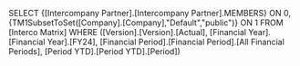 SELECT {[Intercompany Partner].[Intercompany Partner].MEMBERS} ON 0, {TM1SubsetToSet([Company].[Company],"Default","public")} ON 1 FROM [Interco Matrix] WHERE ([Version].[Version].[Actual], [Financial Year].[Financial Year].[FY24], [Financial Period].[Financial Period].[All Financial Periods], [Period YTD].[Period YTD].[Period])